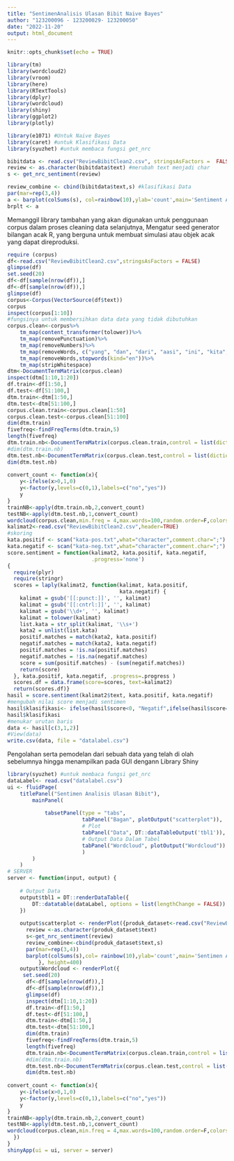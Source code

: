 ---
title: "SentimenAnalisis Ulasan Bibit Naive Bayes"
author: "123200096 - 123200029- 123200050"
date: "2022-11-20"
output: html_document
---

```{r setup, include=FALSE}
knitr::opts_chunk$set(echo = TRUE)
```

```{r}
library(tm)
library(wordcloud2)
library(vroom)
library(here)
library(RTextTools)
library(dplyr)
library(wordcloud)
library(shiny)
library(ggplot2)
library(plotly)
```

```{r Sentimen Analisis Naive Bayes Classifier}
library(e1071) #Untuk Naive Bayes
library(caret) #untuk Klasifikasi Data
library(syuzhet) #untuk membaca fungsi get_nrc

bibitdata <- read.csv("ReviewBibitClean2.csv", stringsAsFactors =  FALSE)
review <- as.character(bibitdata$text) #merubah text menjadi char
s <- get_nrc_sentiment(review)

review_combine <- cbind(bibitdata$text,s) #klasifikasi Data
par(mar=rep(3,4))
a <- barplot(colSums(s), col=rainbow(10),ylab='count',main='Sentiment Analisis BIBIT')
brplt <- a
```
Memanggil library tambahan yang akan digunakan untuk penggunaan corpus dalam proses cleaning data selanjutnya, Mengatur seed generator bilangan acak R, yang berguna untuk membuat simulasi atau objek acak yang dapat direproduksi.

```{r}
require (corpus)
df<-read.csv("ReviewBibitClean2.csv",stringsAsFactors = FALSE)
glimpse(df)
set.seed(20)
df<-df[sample(nrow(df)),]
df<-df[sample(nrow(df)),]
glimpse(df)
corpus<-Corpus(VectorSource(df$text))
corpus
inspect(corpus[1:10])
#fungsinya untuk membersihkan data data yang tidak dibutuhkan 
corpus.clean<-corpus%>%
    tm_map(content_transformer(tolower))%>%
    tm_map(removePunctuation)%>%
    tm_map(removeNumbers)%>%
    tm_map(removeWords, c("yang", "dan", "dari", "aasi", "ini", "kita", "untuk" ,"nya"))%>%
    tm_map(removeWords,stopwords(kind="en"))%>%
    tm_map(stripWhitespace)
dtm<-DocumentTermMatrix(corpus.clean)
inspect(dtm[1:10,1:20])
df.train<-df[1:50,]
df.test<-df[51:100,]                                            
dtm.train<-dtm[1:50,]
dtm.test<-dtm[51:100,]
corpus.clean.train<-corpus.clean[1:50]
corpus.clean.test<-corpus.clean[51:100]
dim(dtm.train)
fivefreq<-findFreqTerms(dtm.train,5)
length(fivefreq)
dtm.train.nb<-DocumentTermMatrix(corpus.clean.train,control = list(dictionary=fivefreq))
#dim(dtm.train.nb)
dtm.test.nb<-DocumentTermMatrix(corpus.clean.test,control = list(dictionary=fivefreq))
dim(dtm.test.nb)
 
convert_count <- function(x){
    y<-ifelse(x>0,1,0)
    y<-factor(y,levels=c(0,1),labels=c("no","yes"))
    y
}
trainNB<-apply(dtm.train.nb,2,convert_count)
testNB<-apply(dtm.test.nb,1,convert_count)
wordcloud(corpus.clean,min.freq = 4,max.words=100,random.order=F,colors=brewer.pal(8,"Dark2"))
kalimat2<-read.csv("ReviewBibitClean2.csv",header=TRUE)
#skoring
kata.positif <- scan("kata-pos.txt",what="character",comment.char=";")
kata.negatif <- scan("kata-neg.txt",what="character",comment.char=";")
score.sentiment = function(kalimat2, kata.positif, kata.negatif,
                           .progress='none')
{
  require(plyr)
  require(stringr)
  scores = laply(kalimat2, function(kalimat, kata.positif,
                                    kata.negatif) {
    kalimat = gsub('[[:punct:]]', '', kalimat)
    kalimat = gsub('[[:cntrl:]]', '', kalimat)
    kalimat = gsub('\\d+', '', kalimat)
    kalimat = tolower(kalimat)
    list.kata = str_split(kalimat, '\\s+')
    kata2 = unlist(list.kata)
    positif.matches = match(kata2, kata.positif)
    negatif.matches = match(kata2, kata.negatif)
    positif.matches = !is.na(positif.matches)
    negatif.matches = !is.na(negatif.matches)
    score = sum(positif.matches) - (sum(negatif.matches))
    return(score)
  }, kata.positif, kata.negatif, .progress=.progress )
  scores.df = data.frame(score=scores, text=kalimat2)
  return(scores.df)}
hasil = score.sentiment(kalimat2$text, kata.positif, kata.negatif)
#mengubah nilai score menjadi sentimen
hasil$klasifikasi<- ifelse(hasil$score<0, "Negatif",ifelse(hasil$score==0,"Netral","Positif"))
hasil$klasifikasi
#menukar urutan baris
data <- hasil[c(3,1,2)]
#View(data)
write.csv(data, file = "datalabel.csv")

```
Pengolahan serta pemodelan dari sebuah data yang telah di olah sebelumnya hingga menampilkan pada GUI dengann Library Shiny

```{r}
library(syuzhet) #untuk membaca fungsi get_nrc
dataLabel<- read.csv("datalabel.csv")
ui <- fluidPage(
    titlePanel("Sentimen Analisis Ulasan Bibit"),
        mainPanel(
            
            tabsetPanel(type = "tabs",
                        tabPanel("Bagan", plotOutput("scatterplot")), 
                        # Plot
                        tabPanel("Data", DT::dataTableOutput('tbl1')),
                        # Output Data Dalam Tabel
                        tabPanel("Wordcloud", plotOutput("Wordcloud"))
                        )
        )
    )
# SERVER 
server <- function(input, output) {
    
    # Output Data
    output$tbl1 = DT::renderDataTable({
        DT::datatable(dataLabel, options = list(lengthChange = FALSE))
    })
    
    output$scatterplot <- renderPlot({produk_dataset<-read.csv("ReviewBibitClean2.csv",stringsAsFactors = FALSE)
      review <-as.character(produk_dataset$text)
      s<-get_nrc_sentiment(review)
      review_combine<-cbind(produk_dataset$text,s)
      par(mar=rep(3,4))
      barplot(colSums(s),col= rainbow(10),ylab='count',main='Sentimen Analisis Ulasan Bibit')
          }, height=400)
    output$Wordcloud <- renderPlot({
     set.seed(20)
      df<-df[sample(nrow(df)),]
      df<-df[sample(nrow(df)),]
      glimpse(df)
      inspect(dtm[1:10,1:20])
      df.train<-df[1:50,]
      df.test<-df[51:100,]
      dtm.train<-dtm[1:50,]
      dtm.test<-dtm[51:100,]
      dim(dtm.train)
      fivefreq<-findFreqTerms(dtm.train,5)
      length(fivefreq)
      dtm.train.nb<-DocumentTermMatrix(corpus.clean.train,control = list(dictionary=fivefreq))
      #dim(dtm.train.nb)
      dtm.test.nb<-DocumentTermMatrix(corpus.clean.test,control = list(dictionary=fivefreq))
      dim(dtm.test.nb)
 
convert_count <- function(x){
    y<-ifelse(x>0,1,0)
    y<-factor(y,levels=c(0,1),labels=c("no","yes"))
    y
}
trainNB<-apply(dtm.train.nb,2,convert_count)
testNB<-apply(dtm.test.nb,1,convert_count)
wordcloud(corpus.clean,min.freq = 4,max.words=100,random.order=F,colors=brewer.pal(8,"Dark2"))
  })
}
shinyApp(ui = ui, server = server)
```


